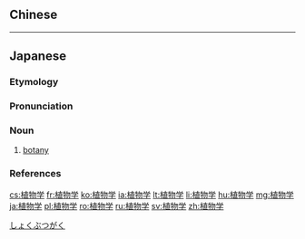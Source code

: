 {{also|植物學}}
==Chinese==
{{zh-see|植物學}}

----

==Japanese==
{{ja-kanjitab|しょく|ぶつ|がく|yomi=o}}

===Etymology===
{{suffix|sort=しょくぶつがく|植物|t1=[[plants]]|tr1=[[shokubutsu]]|lang=ja|学|t2=[[study]]|tr2=[[gaku]]}}

===Pronunciation===
{{ja-pron|しょくぶつがく|acc=4|acc_ref=NHK,DJR|y=ko}}

===Noun===
{{ja-noun|しょくぶつがく}}

# [[botany]] {{gloss|a scientific study of plants}}

===References===
<references/>

[[Category:ja:Botany|しょくぶつがく]]

[[cs:植物学]]
[[fr:植物学]]
[[ko:植物学]]
[[ia:植物学]]
[[lt:植物学]]
[[li:植物学]]
[[hu:植物学]]
[[mg:植物学]]
[[ja:植物学]]
[[pl:植物学]]
[[ro:植物学]]
[[ru:植物学]]
[[sv:植物学]]
[[zh:植物学]]